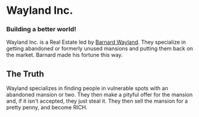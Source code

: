 = Wayland Inc. =
=== Building a better world! ===

Wayland Inc. is a Real Estate led by [[barnard.wiki|Barnard Wayland]]. They specialize in getting abandoned or formerly unused mansions and putting them back on the market. Barnard made his fortune this way.

== The Truth ==

Wayland specializes in finding people in vulnerable spots with an abandoned mansion or two. They then make a pityful offer for the mansion and, if it isn't accepted, they just steal it. They then sell the mansion for a pretty penny, and become RICH.
